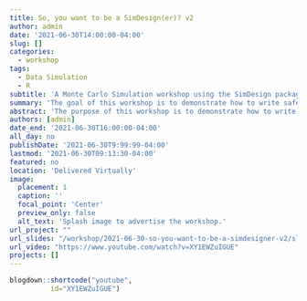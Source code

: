 ```yaml
---
title: So, you want to be a SimDesign(er)? v2
author: admin
date: '2021-06-30T14:00:00-04:00'
slug: []
categories:
  - workshop
tags: 
  - Data Simulation
  - R
subtitle: 'A Monte Carlo Simulation workshop using the SimDesign package in R.'
summary: 'The goal of this workshop is to demonstrate how to write safe, effective, and intuitive R code for Monte Carlo simulation experiments  presented at the PsyPag & MSCP-Section Simulation Summer School'
abstract: 'The purpose of this workshop is to demonstrate how to write safe, effective, and intuitive R code for Monte Carlo simulation experiments containing one or more simulation factors. A few of the attractive Monte Carlo simulation coding strategies we will cover are how to write code which is intuitive to read, write, and debug; how to take advantage of SimDesign’s built-in features for creating flexible and extensible simulations; computational efficiency; reproducibility at the macro and micro level; safe and reliable code execution'
authors: [admin]
date_end: '2021-06-30T16:00:00-04:00'
all_day: no
publishDate: '2021-06-30T9:99:99-04:00'
lastmod: '2021-06-30T09:13:30-04:00'
featured: no
location: 'Delivered Virtually'
image:
  placement: 1
  caption: ''
  focal_point: 'Center'
  preview_only: false
  alt_text: 'Splash image to advertise the workshop.'
url_project: ""
url_slides: "/workshop/2021-06-30-so-you-want-to-be-a-simdesigner-v2/slides/So-you-want-to-be-a-simdesigner-v2.html"
url_video: "https://www.youtube.com/watch?v=XY1EWZuIGUE"
projects: []
---
```


```r
blogdown::shortcode("youtube",
          id="XY1EWZuIGUE")
```
